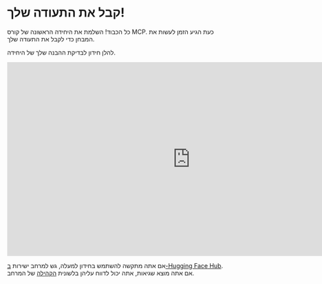 # קבל את התעודה שלך!

כל הכבוד! השלמת את היחידה הראשונה של קורס MCP. כעת הגיע הזמן לעשות את המבחן כדי לקבל את התעודה שלך.

להלן חידון לבדיקת ההבנה שלך של היחידה.

<iframe
	src="https://mcp-course-unit-1-quiz.hf.space"
	frameborder="0"
	width="850"
	height="450"
></iframe>

<Tip>

אם אתה מתקשה להשתמש בחידון למעלה, גש למרחב ישירות [ב-Hugging Face Hub](https://huggingface.co/spaces/mcp-course/unit_1_quiz). אם אתה מוצא שגיאות, אתה יכול לדווח עליהן בלשונית [הקהילה](https://huggingface.co/spaces/mcp-course/unit_1_quiz/discussions) של המרחב.

</Tip>
